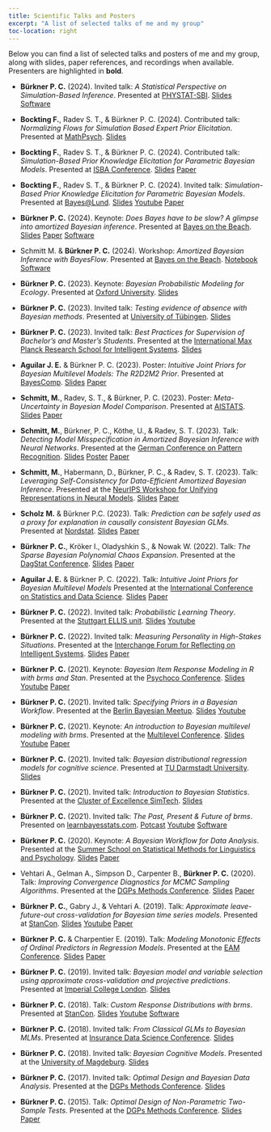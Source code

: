 ```yaml
---
title: Scientific Talks and Posters
excerpt: "A list of selected talks of me and my group"
toc-location: right
---
```


Below you can find a list of selected talks and posters of me and my group,
along with slides, paper references, and recordings when available.
Presenters are highlighted in **bold**.


- **Bürkner P. C.** (2024). 
Invited talk: *A Statistical Perspective on Simulation-Based Inference*.
Presented at [PHYSTAT-SBI](https://indico.cern.ch/event/1355601/).
[Slides](pdf/statistical_perspective_on_sbi.pdf){.btn .btn-outline-primary .btn role="button" .btn-page-header .btn-xs}
[Software](../software#bayesflow){.btn .btn-outline-primary .btn role="button" .btn-page-header .btn-xs}

- **Bockting F.**, Radev S. T., & Bürkner P. C. (2024). 
Contributed talk: *Normalizing Flows for Simulation Based Expert Prior Elicitation*. 
Presented at [MathPsych](https://mathpsych.org/conference/15/).
[Slides](pdf/deep_simulation_based_priors_mathpsych.pdf){.btn .btn-outline-primary .btn role="button" .btn-page-header .btn-xs}

- **Bockting F.**, Radev S. T., & Bürkner P. C. (2024). 
Contributed talk: *Simulation-Based Prior Knowledge Elicitation for Parametric Bayesian Models*. 
Presented at [ISBA Conference](https://www.unive.it/web/en/2208/home).
[Slides](pdf/simulation_based_priors_parametric_models_isba.pdf){.btn .btn-outline-primary .btn role="button" .btn-page-header .btn-xs}
[Paper](http://arxiv.org/abs/2308.11672){.btn .btn-outline-primary .btn role="button" .btn-page-header .btn-xs}

- **Bockting F.**, Radev S. T., & Bürkner P. C. (2024). 
Invited talk: *Simulation-Based Prior Knowledge Elicitation for Parametric Bayesian Models*. 
Presented at [Bayes@Lund](https://www.bayesatlund.com/).
[Slides](pdf/simulation_based_priors_parametric_models.pdf){.btn .btn-outline-primary .btn role="button" .btn-page-header .btn-xs}
[Youtube](https://youtu.be/KFPn7P2mfQw){.btn .btn-outline-primary .btn role="button" .btn-page-header .btn-xs}
[Paper](http://arxiv.org/abs/2308.11672){.btn .btn-outline-primary .btn role="button" .btn-page-header .btn-xs}

- **Bürkner P. C.** (2024). 
Keynote: *Does Bayes have to be slow? A glimpse into amortized Bayesian inference*.
Presented at [Bayes on the Beach](https://research.qut.edu.au/qutcds/bayes-onthe-beach/).
[Slides](pdf/glimpse_amortized_bayesian_inference.pdf){.btn .btn-outline-primary .btn role="button" .btn-page-header .btn-xs}
[Paper](https://proceedings.mlr.press/v216/radev23a.html){.btn .btn-outline-primary .btn role="button" .btn-page-header .btn-xs}
[Software](../software#bayesflow){.btn .btn-outline-primary .btn role="button" .btn-page-header .btn-xs}

- Schmitt M. & **Bürkner P. C.** (2024). 
Workshop: *Amortized Bayesian Inference with BayesFlow*.
Presented at [Bayes on the Beach](https://research.qut.edu.au/qutcds/bayes-onthe-beach/).
[Notebook](https://tiny.cc/botb-abi){.btn .btn-outline-primary .btn role="button" .btn-page-header .btn-xs}
[Software](../software#bayesflow){.btn .btn-outline-primary .btn role="button" .btn-page-header .btn-xs}

- **Bürkner P. C.** (2023). 
Keynote: *Bayesian Probabilistic Modeling for Ecology*.
Presented at [Oxford University](https://www.biology.ox.ac.uk/home).
[Slides](pdf/bayesian_inference_ecology.pdf){.btn .btn-outline-primary .btn role="button" .btn-page-header .btn-xs}

- **Bürkner P. C.** (2023).
Invited talk: *Testing evidence of absence with Bayesian methods*.
Presented at [University of Tübingen](https://uni-tuebingen.de/en/faculties/faculty-of-economics-and-social-sciences/subjects/department-of-social-sciences/methods-center/institute/). 
[Slides](pdf/bayesian_equivalence_testing.pdf){.btn .btn-outline-primary .btn role="button" .btn-page-header .btn-xs}

- **Bürkner P. C.** (2023). 
Invited talk: *Best Practices for Supervision of Bachelor’s and Master’s Students*. 
Presented at the [International Max Planck Research School for Intelligent Systems](https://imprs.is.mpg.de/).
[Slides](pdf/supervision_workshop.pdf){.btn .btn-outline-primary .btn role="button" .btn-page-header .btn-xs}

- **Aguilar J. E.** & Bürkner P. C. (2023). 
Poster: *Intuitive Joint Priors for Bayesian Multilevel Models: The R2D2M2 Prior*.
Presented at [BayesComp](https://bayescomp2023.com/).
[Slides](pdf/poster_R2D2M2_prior.pdf){.btn .btn-outline-primary .btn role="button" .btn-page-header .btn-xs}
[Paper](https://doi.org/10.1214/23-EJS2136){.btn .btn-outline-primary .btn role="button" .btn-page-header .btn-xs}

- **Schmitt, M.**, Radev, S. T., & Bürkner, P. C. (2023). 
Poster: *Meta-Uncertainty in Bayesian Model Comparison*. 
Presented at [AISTATS](http://aistats.org/aistats2023/).
[Slides](pdf/poster_meta_uncertainty.pdf){.btn .btn-outline-primary .btn role="button" .btn-page-header .btn-xs}
[Paper](https://proceedings.mlr.press/v206/schmitt23a.html){.btn .btn-outline-primary .btn role="button" .btn-page-header .btn-xs}

- **Schmitt, M.**, Bürkner, P. C., Köthe, U., & Radev, S. T. (2023). 
Talk: *Detecting Model Misspecification in Amortized Bayesian Inference with Neural Networks*. 
Presented at the [German Conference on Pattern Recognition](https://www.dagm-gcpr.de/year/2023). 
[Slides](pdf/detecting_MMS_bayesflow.pdf){.btn .btn-outline-primary .btn role="button" .btn-page-header .btn-xs}
[Poster](pdf/poster_detecting_MMS_bayesflow.pdf){.btn .btn-outline-primary .btn role="button" .btn-page-header .btn-xs}
[Paper](https://link.springer.com/chapter/10.1007/978-3-031-54605-1_35){.btn .btn-outline-primary .btn role="button" .btn-page-header .btn-xs}

- **Schmitt, M.**, Habermann, D., Bürkner, P. C., & Radev, S. T. (2023). 
Talk: *Leveraging Self-Consistency for Data-Efficient Amortized Bayesian Inference*. 
Presented at the [NeurIPS Workshop for Unifying Representations in Neural Models](https://neurips.cc/virtual/2023/workshop/66494).
[Slides](pdf/self_consistency_bayesflow.pdf){.btn .btn-outline-primary .btn role="button" .btn-page-header .btn-xs}
[Paper](https://arxiv.org/abs/2310.04395){.btn .btn-outline-primary .btn role="button" .btn-page-header .btn-xs}

- **Scholz M.** & Bürkner P.C. (2023). 
Talk: *Prediction can be safely used as a proxy for explanation in causally consistent Bayesian GLMs*.
Presented at [Nordstat](https://nordstat2023.org/). 
[Slides](pdf/prediction_explanation.pdf){.btn .btn-outline-primary .btn role="button" .btn-page-header .btn-xs}
[Paper](https://arxiv.org/abs/2210.06927){.btn .btn-outline-primary .btn role="button" .btn-page-header .btn-xs}

- **Bürkner P. C.**, Kröker I., Oladyshkin S., & Nowak W. (2022).
Talk: *The Sparse Bayesian Polynomial Chaos Expansion*. 
Presented at the [DagStat Conference](https://www.dagstat2022.uni-hamburg.de/). 
[Slides](pdf/bayesian_sparse_PCE.pdf){.btn .btn-outline-primary .btn role="button" .btn-page-header .btn-xs}
[Paper](https://doi.org/10.1016/j.jcp.2023.112210){.btn .btn-outline-primary .btn role="button" .btn-page-header .btn-xs}

- **Aguilar J. E.** & Bürkner P. C. (2022). 
Talk: *Intuitive Joint Priors for Bayesian Multilevel Models*
Presented at the [International Conference on Statistics and Data Science](https://sites.google.com/view/icsds2022).
[Slides](pdf/R2D2M2_prior.pdf){.btn .btn-outline-primary .btn role="button" .btn-page-header .btn-xs}
[Paper](https://doi.org/10.1214/23-EJS2136){.btn .btn-outline-primary .btn role="button" .btn-page-header .btn-xs}

- **Bürkner P. C.** (2022). 
Invited talk: *Probabilistic Learning Theory*. 
Presented at the [Stuttgart ELLIS unit](https://ellis-stuttgart.eu/).
[Slides](pdf/probabilistic_learning_theory.pdf){.btn .btn-outline-primary .btn role="button" .btn-page-header .btn-xs}
[Youtube](https://www.youtube.com/watch?v=y9Sh6g4X2bM){.btn .btn-outline-primary .btn role="button" .btn-page-header .btn-xs}

- **Bürkner P. C.** (2022). 
Invited talk: *Measuring Personality in High-Stakes Situations*.
Presented at the [Interchange Forum for Reflecting on Intelligent Systems](https://www.iris.uni-stuttgart.de/).
[Slides](pdf/measuring_personality_high_stakes.pdf){.btn .btn-outline-primary .btn role="button" .btn-page-header .btn-xs}
[Paper](https://link.springer.com/article/10.1007/s11336-022-09843-z){.btn .btn-outline-primary .btn role="button" .btn-page-header .btn-xs}

- **Bürkner P. C.** (2021). 
Keynote: *Bayesian Item Response Modeling in R with brms and Stan*.
Presented at the [Psychoco Conference](https://www.psychoco.org/2021/). 
[Slides](pdf/bayesian_IRT_modeling.pdf){.btn .btn-outline-primary .btn role="button" .btn-page-header .btn-xs}
[Youtube](https://www.youtube.com/watch?v=hwMqnZTa_h8){.btn .btn-outline-primary .btn role="button" .btn-page-header .btn-xs}
[Paper](https://www.jstatsoft.org/article/view/v100i05){.btn .btn-outline-primary .btn role="button" .btn-page-header .btn-xs}

- **Bürkner P. C.** (2021). 
Invited talk: *Specifying Priors in a Bayesian Workflow*.
Presented at the [Berlin Bayesian Meetup](https://www.meetup.com/de-DE/BerlinBayesians/).
[Slides](pdf/prior_specification_bayesian_workflow.pdf){.btn .btn-outline-primary .btn role="button" .btn-page-header .btn-xs}
[Youtube](https://www.youtube.com/watch?v=d6i6xNDmExQ){.btn .btn-outline-primary .btn role="button" .btn-page-header .btn-xs}

- **Bürkner P. C.** (2021). 
Keynote: *An introduction to Bayesian multilevel modeling with brms*.
Presented at the [Multilevel Conference](https://multilevel.fss.uu.nl/). 
[Slides](pdf/bayesian_multilevel_modeling_brms.pdf){.btn .btn-outline-primary .btn role="button" .btn-page-header .btn-xs}
[Youtube](https://www.youtube.com/watch?v=1qeXD4NQ4To){.btn .btn-outline-primary .btn role="button" .btn-page-header .btn-xs}
[Paper](https://www.jstatsoft.org/article/view/v080i01){.btn .btn-outline-primary .btn role="button" .btn-page-header .btn-xs}

- **Bürkner P. C.** (2021). 
Invited talk: *Bayesian distributional regression models for cognitive science*.
Presented at [TU Darmstadt University](https://www.tu-darmstadt.de/cogsci/ccs/index.en.jsp).
[Slides](pdf/bayesian_distributional_models.pdf){.btn .btn-outline-primary .btn role="button" .btn-page-header .btn-xs}

- **Bürkner P. C.** (2021). 
Invited talk: *Introduction to Bayesian Statistics*.
Presented at the [Cluster of Excellence SimTech](https://www.simtech.uni-stuttgart.de/).
[Slides](pdf/introduction_bayesian_statistics.pdf){.btn .btn-outline-primary .btn role="button" .btn-page-header .btn-xs}

- **Bürkner P. C.** (2021). 
Invited talk: *The Past, Present & Future of brms*.
Presented on [learnbayesstats.com](https://learnbayesstats.com/).
[Potcast](https://learnbayesstats.com/episode/35-past-present-future-brms-paul-burkner/){.btn .btn-outline-primary .btn role="button" .btn-page-header .btn-xs}
[Youtube](https://www.youtube.com/watch?v=GLR4ENIkNFY){.btn .btn-outline-primary .btn role="button" .btn-page-header .btn-xs}
[Software](../software#brms){.btn .btn-outline-primary .btn role="button" .btn-page-header .btn-xs}

- **Bürkner P. C.** (2020). 
Keynote: *A Bayesian Workflow for Data Analysis*.
Presented at the [Summer School on Statistical Methods for Linguistics and Psychology](https://vasishth.github.io/smlp2019/).
[Slides](pdf/bayesian_workflow.pdf){.btn .btn-outline-primary .btn role="button" .btn-page-header .btn-xs}
[Paper](https://arxiv.org/abs/2011.01808){.btn .btn-outline-primary .btn role="button" .btn-page-header .btn-xs}

- Vehtari A., Gelman A., Simpson D., Carpenter B., **Bürkner P. C.** (2020). 
Talk: *Improving Convergence Diagnostics for MCMC Sampling Algorithms*.
Presented at the [DGPs Methods Conference](https://www.dgps.de/fachgruppen/methoden-evaluation).
[Slides](pdf/convergence_MCMC.pdf){.btn .btn-outline-primary .btn role="button" .btn-page-header .btn-xs}
[Paper](https://doi.org/10.1214/20-BA1221){.btn .btn-outline-primary .btn role="button" .btn-page-header .btn-xs}

- **Bürkner P. C.**, Gabry J., & Vehtari A. (2019). 
Talk: *Approximate leave-future-out cross-validation for Bayesian time series models*.
Presented at [StanCon](https://mc-stan.org/events/stancon2019Cambridge/). 
[Slides](pdf/leave_future_out_cross_validation.pdf){.btn .btn-outline-primary .btn role="button" .btn-page-header .btn-xs}
[Youtube](https://www.youtube.com/watch?v=KH4jN9EBTtE&t=4653s){.btn .btn-outline-primary .btn role="button" .btn-page-header .btn-xs}
[Paper](https://doi.org/10.1080/00949655.2020.1783262){.btn .btn-outline-primary .btn role="button" .btn-page-header .btn-xs}

- **Bürkner P. C.** & Charpentier E. (2019). 
Talk: *Modeling Monotonic Effects of Ordinal Predictors in Regression Models*.
Presented at the [EAM Conference](https://www.eam-online.org/).
[Slides](pdf/monotonic_effects.pdf){.btn .btn-outline-primary .btn role="button" .btn-page-header .btn-xs}
[Paper](https://doi.org/10.1111/bmsp.12195){.btn .btn-outline-primary .btn role="button" .btn-page-header .btn-xs}

- **Bürkner P. C.** (2019).
Invited talk: *Bayesian model and variable selection using approximate cross-validation and projective predictions*.
Presented at [Imperial College London](https://www.imperial.ac.uk/events/96918/scalable-bayesian-inference-in-applied-fields/). 
[Slides](pdf/bayesian_model_comparison.pdf){.btn .btn-outline-primary .btn role="button" .btn-page-header .btn-xs}

- **Bürkner P. C.** (2018). 
Talk: *Custom Response Distributions with brms*.
Presented at [StanCon](https://mc-stan.org/events/stancon2018Helsinki/).
[Slides](pdf/custom_response_distributions_brms.pdf){.btn .btn-outline-primary .btn role="button" .btn-page-header .btn-xs}
[Youtube](https://youtu.be/FoaxA7sJi7w?list=PLuwyh42iHquU4hUBQs20hkBsKSMrp6H0J&t=7985){.btn .btn-outline-primary .btn role="button" .btn-page-header .btn-xs}
[Software](../software#brms){.btn .btn-outline-primary .btn role="button" .btn-page-header .btn-xs}

- **Bürkner P. C.** (2018).
Invited talk: *From Classical GLMs to Bayesian MLMs*.
Presented at [Insurance Data Science Conference](https://insurancedatascience.org/project/2018_london/).
[Slides](pdf/from_GLMs_to_MLMs.pdf){.btn .btn-outline-primary .btn role="button" .btn-page-header .btn-xs}

- **Bürkner P. C.** (2018). 
Invited talk: *Bayesian Cognitive Models*.
Presented at the [University of Magdeburg](https://www.ipsy.ovgu.de/en/Our+Institute/Departments/Biological+Psychology.html).
[Slides](pdf/bayesian_cognitive_models.pdf){.btn .btn-outline-primary .btn role="button" .btn-page-header .btn-xs}

- **Bürkner P. C.** (2017). 
Invited talk: *Optimal Design and Bayesian Data Analysis*.
Presented at the [DGPs Methods Conference](https://uni-tuebingen.de/en/faculties/faculty-of-economics-and-social-sciences/subjects/department-of-social-sciences/methods-center/events/past-events/fgme2017/).
[Slides](pdf/optimal_design_bayesian_data_analysis.pdf){.btn .btn-outline-primary .btn role="button" .btn-page-header .btn-xs}

- **Bürkner P. C.** (2015). 
Talk: *Optimal Design of Non-Parametric Two-Sample Tests*.
Presented at the [DGPs Methods Conference](https://www.dgps.de/fachgruppen/methoden-evaluation).
[Slides](pdf/optimal_design_two_sample_tests.pdf){.btn .btn-outline-primary .btn role="button" .btn-page-header .btn-xs}
[Paper](http://onlinelibrary.wiley.com/doi/10.1002/bimj.201600022/full){.btn .btn-outline-primary .btn role="button" .btn-page-header .btn-xs}
